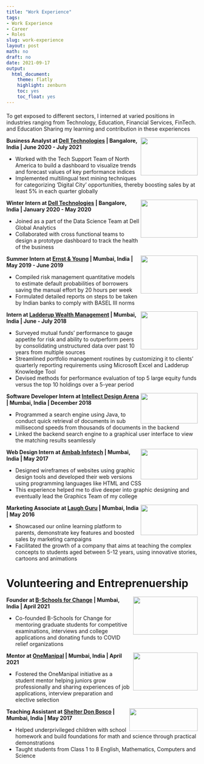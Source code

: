 ```yaml
---
title: "Work Experience"
tags:
- Work Experience
- Career
- Roles
slug: work-experience
layout: post
math: no
draft: no
date: 2021-09-17
output:
  html_document:
    theme: flatly
    highlight: zenburn
    toc: yes
    toc_float: yes
---
```

#### 

To get exposed to different sectors, I interned at varied positions in industries ranging from Technology, Education, Financial Services, FinTech. and Education Sharing my learning and contribution in these experiences


<img align="right" top="1200" width="150" height="100" topmargin="5000" src="/images/dell.png">

**Business Analyst at [Dell Technologies](https://www.delltechnologies.com/en-gb/index.htm) | Bangalore, India | June 2020 - July 2021**

* Worked with the Tech Support Team of North America to build a dashboard to visualize trends and forecast values of key performance indices 
*	Implemented multilingual text mining techniques for categorizing ‘Digital City’ opportunities, thereby boosting sales by at least 5% in each quarter globally

 <!--p align="center">  1 </p-->
 
<!--img align="left" width="150" height="100" src="dell2.png"-->

<img align="right" top="1200" width="150" height="100" topmargin="5000" src="/images/dell.png">

**Winter Intern at [Dell Technologies](https://www.delltechnologies.com/en-gb/index.htm) | Bangalore, India | January 2020 - May 2020**

* Joined as a part of the Data Science Team at Dell Global Analytics
* Collaborated with cross functional teams to design a prototype dashboard to track the health of the business
 


<!--p align="center">  2 </p-->
 
<img align="right" width="150" height="100" src="/images/EY.png">

**Summer Intern at [Ernst & Young](https://www.ey.com/en_in) | Mumbai, India | May 2019 - June 2019**

*	Compiled risk management quantitative models to estimate default probabilities of borrowers saving the manual effort by 20 hours per week
*	Formulated detailed reports on steps to be taken by Indian banks to comply with BASEL III norms


<img align="right" width="150" height="100" src="/images/ladderup.png">

**Intern at [Ladderup Wealth Management](https://www.ladderup.com/team-wealth-management.htm) | Mumbai, India | June - July 2018**

*	Surveyed mutual funds' performance to gauge appetite for risk and ability to outperform peers by consolidating unstructured data over past 10 years from multiple sources
*	Streamlined portfolio management routines by customizing it to clients’ quarterly reporting requirements using Microsoft Excel and Ladderup Knowledge Tool
*	Devised methods for performance evaluation of top 5 large equity funds versus the top 10 holdings over a 5-year period



<img align="right" width="150" height="80" src="/images/intellect.png">

**Software Developer Intern at [Intellect Design Arena](https://www.intellectdesign.com/about-us) | Mumbai, India | December 2018**

*	Programmed a search engine using Java, to conduct quick retrieval of documents in sub millisecond speeds from thousands of documents in the backend
* Linked the backend search engine to a graphical user interface to view the matching results seamlessly


<img align="right" width="150" height="80" src="/images/ambab.jpg">

**Web Design Intern at [Ambab Infotech](https://www.ambab.com/) | Mumbai, India | May 2017**

* Designed wireframes of websites using graphic design tools and developed their web versions using programming languages like HTML and CSS
* This experience helped me to dive deeper into graphic designing and eventually lead the Graphics Team of my college

<img align="right" width="150" height="80" src="/images/laughguru.png">

**Marketing Associate at [Laugh Guru](https://www.laughguru.com/#/) | Mumbai, India | May 2016**

* Showcased our online learning platform to parents, demonstrate key features and boosted sales by marketing campaigns
* Facilitated the growth of a company that aims at teaching the complex concepts to students aged between 5-12 years, using innovative stories, cartoons and animations


# Volunteering and Entreprenuership


<img align="right" width="170" height="100" src="/images/bschool.png">

**Founder at [B-Schools for Change](https://campsite.bio/bschoolsforchange) | Mumbai, India | April 2021**

* Co-founded B-Schools for Change for mentoring graduate students for competitive examinations, interviews and college applications and donating funds to COVID relief organizations



<img align="right" width="170" height="100" src="/images/onem.png">

**Mentor at [OneManipal](https://www.linkedin.com/company/onemanipal/) | Mumbai, India | April  2021**

* Fostered the OneManipal initiative as a student mentor helping juniors grow professionally and sharing experiences of job applications, interview preparation and elective selection



<img align="right" width="180" height="60" src="/images/shelterDB.png">

**Teaching Assistant at [Shelter Don Bosco](http://www.shelterdonbosco.org/) | Mumbai, India | May 2017**

* Helped underprivileged children with school homework and build foundations for math and science through practical demonstrations
* Taught students from Class 1 to 8 English, Mathematics, Computers and Science 

